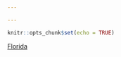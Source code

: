 ```yaml
---

---
```


```r
knitr::opts_chunk$set(echo = TRUE)
```

[Florida](C:/Users/Kaji/Desktop/shankarkshakya.github.io/Florida/IMG_3991.JPG)